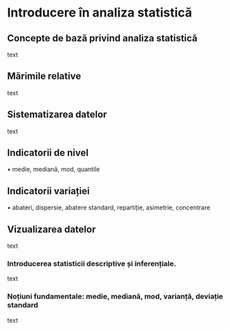 # Introducere în analiza statistică {#cap3}

## Concepte de bază privind analiza statistică

text

## Mărimile relative

text

## Sistematizarea datelor

text

## Indicatorii de nivel

• medie, mediană, mod, quantile

## Indicatorii variației

• abateri, dispersie, abatere standard, repartiție, asimetrie, concentrare

## Vizualizarea datelor

text

### Introducerea statisticii descriptive și inferențiale.

text

### Noțiuni fundamentale: medie, mediană, mod, varianță, deviație standard

text
